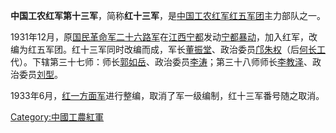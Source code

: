 {{not|中国工农红军第十三军 (浙南)}}
{{Unreferenced|time=2021-06-03T03:50:03+00:00}}
'''中国工农红军第十三军'''，简称'''红十三军'''，是[[中国工农红军|中国工农红军]][[红五军团|红五军团]]主力部队之一。

1931年12月，原[[国民革命军|国民革命军]][[二十六路军|二十六路军]]在[[江西|江西]][[宁都|宁都]]发动[[宁都暴动|宁都暴动]]，加入红军，改编为红五军团。红十三军同时改编而成，军长[[董振堂|董振堂]]、政治委员[[邝朱权|邝朱权]]（后[[何长工|何长工]]代）。下辖第三十七师：师长[[郭如岳|郭如岳]]、政治委员[[李涛_(1905年)|李涛]]；第三十八师师长[[李教泽|李教泽]]、政治委员[[刘型|刘型]]。

1933年6月，[[红一方面军|红一方面军]]进行整编，取消了军一级编制，红十三军番号随之取消。

{{中國工農紅軍}}

[[Category:中國工農紅軍|Category:中國工農紅軍]]